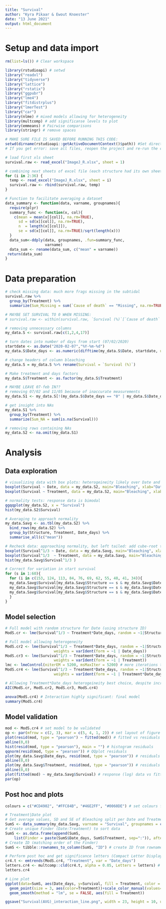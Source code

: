 ```yaml
---
title: "Survival"
author: "Kyra Pikaar & Ewout Knoester"
date: "13 June 2021"
output: html_document
---
```



# Setup and data import
```r

rm(list=ls()) # Clear workspace

library(rstudioapi) # setwd
library("readxl")
library("tidyverse")
library("lattice")
library("rstatix")
library("ggpubr")
library("lme4")
library("fitdistrplus")
library("lmerTest")
library("car")
library(nlme) # mixed models allowing for heterogeneity
library(multcomp) # add significanse levels to plot
library(emmeans) # Pairwise comparisons
library(stringr) # remove spaces

# MAKE SURE FILE IS SAVED BEFORE RUNNING THIS CODE:
setwd(dirname(rstudioapi::getActiveDocumentContext()$path)) #Set directory at current (make sure file is saved)
# If you get error: save all files, reopen the project and re-run the code

# load first xls sheet
survival.raw <- read_excel("ImageJ_R.xlsx", sheet = 1)

# combining next sheets of excel file (each structure had its own sheet)
for (i in 2:36) {
  temp <- read_excel("ImageJ_R.xlsx", sheet = i)
  survival.raw <- rbind(survival.raw, temp)
}

# Function to facilitate averaging a dataset
data_summary <- function(data, varname, groupnames){
  require(plyr)
  summary_func <- function(x, col){
    c(mean = mean(x[[col]], na.rm=TRUE),
      sd = sd(x[[col]], na.rm=TRUE),
      n  = length(x[[col]]),
      se = sd(x[[col]], na.rm=TRUE)/sqrt(length(x)))
  }
  data_sum<-ddply(data, groupnames, .fun=summary_func,
                  varname)
  data_sum <- rename(data_sum, c("mean" = varname))
 return(data_sum)
}
```

# Data preparation
```r

# check missing data: much more frags missing in the subtidal
survival.raw %>%
  group_by(Treatment) %>%
  summarize(Sum_Missing = sum(`Cause of death` == "Missing", na.rm=TRUE))

# MAYBE SET SURVIVAL TO 0 WHEN MISSING:
# survival.raw <- within(survival.raw, `Survival (%)`[`Cause of death` == 'Missing'] <- 0)

# removing unnecessary columns
my_data.S <- survival.raw[c(1,2,4,17)]

# turn dates into number of days from start (07/02/2020)
startdate <- as.Date("2020-02-07","%Y-%m-%d")
my_data.S$Date_days <- as.numeric(difftime(my_data.S$Date, startdate, units="days"), units="days")

# change headers of column bleaching
my_data.S = my_data.S %>% rename(Survival = `Survival (%)`)

# Make treatment and days factors
my_data.S$Treatment <- as.factor(my_data.S$Treatment)

# MAYBE LEAVE 07-feb IN??
# removing 07/02 and 11/05 because of inaccurate measurements
my_data.S1 <- my_data.S[!(my_data.S$Date_days == "0" | my_data.S$Date_days == "94"),]

# get insight into NAs
my_data.S1 %>%
  group_by(Treatment) %>%
  summarize(Sum_NA = sum(is.na(Survival)))

# removing rows containing NAs
my_data.S2 <- na.omit(my_data.S1)
```

# Analysis
## Data exploration
```r

# visualizing data with box plots: heterogeineity likely over Date and Treatment
boxplot(Survival ~ Date, data = my_data.S2, main="Bleaching", xlab="Date", ylab="Bleaching")
boxplot(Survival ~ Treatment, data = my_data.S2, main="Bleaching", xlab="Treatment", ylab="Bleaching")

# normality tests: response data is bimodal
ggqqplot(my_data.S2, x = "Survival")
hist(my_data.S2$Survival)

# Averaging to approach normality
my_data.Savg <- as.tbl(my_data.S2) %>% 
  bind_rows(my_data.S2) %>% 
  group_by(Structure, Treatment, Date_days) %>% 
  summarise_all(c("mean"))

# Recheck data: approaching normality, but left tailed: add cube-root transformation
boxplot(Survival^1/3 ~ Date, data = my_data.Savg, main="Bleaching", xlab="Date", ylab="Bleaching")
boxplot(Survival^1/3  ~ Treatment, data = my_data.Savg, main="Bleaching", xlab="Treatment", ylab="Bleaching")
hist(my_data.Savg$Survival^1/3 )

# Correct for variation in start survival
for (s in 1:60){
  for (i in c(153, 124, 113, 84, 76, 69, 62, 55, 48, 41, 34)){
  my_data.Savg$Survival[my_data.Savg$Structure == s & my_data.Savg$Date_days == i] <-  
  my_data.Savg$Survival[my_data.Savg$Structure == s & my_data.Savg$Date_days == i] / 
  my_data.Savg$Survival[my_data.Savg$Structure == s & my_data.Savg$Date_days == 34] * 100
  }
}

```
## Model selection
```r
# Full model with random structure for Date (using structure ID)
ModS.cr <- lme(Survival^1/3 ~ Treatment*Date_days, random = ~1|Structure, data = my_data.Savg)

# Full model allowing heterogeneity
ModS.cr2 <- lme(Survival^1/3 ~ Treatment*Date_days, random = ~1|Structure, data = my_data.Savg,
                      weights = varIdent(form = ~1 | Date_days))
ModS.cr3 <- lme(Survival^1/3 ~ Treatment*Date_days, random = ~1|Structure, data = my_data.Savg,
                      weights = varIdent(form = ~1 | Treatment))
lmc <- lmeControl(niterEM = 5200, msMaxIter = 5200) # more iterations to reach convergence
ModS.cr4 <- lme(Survival^1/3 ~ Treatment*Date_days, random = ~1|Structure, data = my_data.Savg,
                      weights = varIdent(form = ~1 | Treatment*Date_days), control = lmc)

# Allowing Treatment*Date_days heterogeineity best choice, despite increase in df:
AIC(ModS.cr, ModS.cr2, ModS.cr3, ModS.cr4)

anova(ModS.cr4) # Interaction highly significant: final model
summary(ModS.cr4)
```
## Model validation
```r

mod <- ModS.cr4 # set model to be validated
op <- par(mfrow = c(2, 3), mar = c(5, 4, 1, 2)) # set layout of figure frame
plot(resid(mod, type = "pearson") ~ fitted(mod)) # fitted vs residuals
abline(0,0)
hist(resid(mod, type = "pearson"), main = "") # histogram residuals
qqnorm(resid(mod, type = "pearson")) # QQplot residuals
plot(my_data.Savg$Date_days, resid(mod, type = "pearson")) # residuals split over Date
abline(0,0)
plot(my_data.Savg$Treatment, resid(mod, type = "pearson")) # residuals split over Treatment
abline(0,0)
plot(fitted(mod) ~ my_data.Savg$Survival) # response (log) data vs fitted (log)
par(op)

```
## Post hoc and plots
```r

colours = c("#CD4902", "#FFC84B", "#46E2FF", "#0060DE") # set colours for the Treatments

# Treatment|Date plot
# Get average values, SD and SE of Bleaching split per Date and Treatment
SumS <- data_summary(my_data.Savg, varname = "Survival", groupnames = c("Date_days", "Treatment"))
# Create unique Finder (Date:Treatment) to sort data
SumS <- as.data.frame(append(SumS,
    list(Finder = paste(SumS$Date_days, SumS$Treatment, sep=":")), after = 0))
# Create ID (matching order of the Finder)
SumS <- tibble::rownames_to_column(SumS, "ID") # create ID from rownames

# Perform post hoc and get significance letters (Compact Letter Display) between Treatments within each Date
cr4.t <- emtrends(ModS.cr4, "Treatment", var = "Date_days")
letters.cr4 <- multcomp::cld(cr4.t, alpha = 0.05, Letters = letters) # get CLD
letters.cr4

# Line plot
ggplot(data=SumS, aes(Date_days, y=Survival, fill = Treatment, color = Treatment)) + 
  geom_point(size = 3, aes(color=Treatment))+scale_color_manual(values=colours)+
  geom_smooth(method = "lm", se = FALSE, aes(fill = Treatment))

ggsave("Survival(AVG)_interaction_line.png", width = 23, height = 10, units = "cm")

```